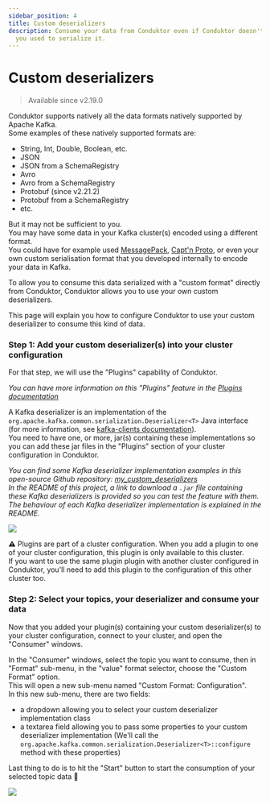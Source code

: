 ```yaml
---
sidebar_position: 4
title: Custom deserializers
description: Consume your data from Conduktor even if Conduktor doesn't support the format
  you used to serialize it.
---
```


# Custom deserializers

> Available since v2.19.0

Conduktor supports natively all the data formats natively supported by Apache Kafka.\
Some examples of these natively supported formats are:

- String, Int, Double, Boolean, etc.
- JSON
- JSON from a SchemaRegistry
- Avro
- Avro from a SchemaRegistry
- Protobuf (since v2.21.2)
- Protobuf from a SchemaRegistry
- etc.

But it may not be sufficient to you.\
You may have some data in your Kafka cluster(s) encoded using a different format.\
You could have for example used [MessagePack](https://msgpack.org/index.html), [Capt'n Proto](https://capnproto.org), or even your own custom serialisation format that you developed internally to encode your data in Kafka.

To allow you to consume this data serialized with a "custom format" directly from Conduktor, Conduktor allows you to use your own custom deserializers.

This page will explain you how to configure Conduktor to use your custom deserializer to consume this kind of data.

### Step 1: Add your custom deserializer(s) into your cluster configuration

For that step, we will use the "Plugins" capability of Conduktor.

_You can have more information on this "Plugins" feature in the_ [_Plugins documentation_](/desktop/kafka-cluster-connection/setting-up-a-connection-to-kafka)

A Kafka deserializer is an implementation of the `org.apache.kafka.common.serialization.Deserializer<T>` Java interface (for more information, see [kafka-clients documentation](https://kafka.apache.org/30/javadoc/org/apache/kafka/common/serialization/Deserializer.html)).\
You need to have one, or more, jar(s) containing these implementations so you can add these jar files in the "Plugins" section of your cluster configuration in Conduktor.

_You can find some Kafka deserializer implementation examples in this open-source Github repository:_ [_my_custom_deserializers_](https://github.com/conduktor/my_custom_deserializers)\
_In the README of this project, a link to download a `.jar` file containing these Kafka deserializers is provided so you can test the feature with them._\
_The behaviour of each Kafka deserializer implementation is explained in the README._

![](../../../assets/custom_deserializer/add_custom_deserializer.gif)

⚠️ Plugins are part of a cluster configuration. When you add a plugin to one of your cluster configuration, this plugin is only available to this cluster.\
If you want to use the same plugin plugin with another cluster configured in Conduktor, you'll need to add this plugin to the configuration of this other cluster too.

### Step 2: Select your topics, your deserializer and consume your data

Now that you added your plugin(s) containing your custom deserializer(s) to your cluster configuration, connect to your cluster, and open the "Consumer" windows.

In the "Consumer" windows, select the topic you want to consume, then in "Format" sub-menu, in the "value" format selector, choose the "Custom Format" option.\
This will open a new sub-menu named "Custom Format: Configuration".\
In this new sub-menu, there are two fields:

- a dropdown allowing you to select your custom deserializer implementation class
- a textarea field allowing you to pass some properties to your custom deserializer implementation (We'll call the `org.apache.kafka.common.serialization.Deserializer<T>::configure` method with these properties)

Last thing to do is to hit the "Start" button to start the consumption of your selected topic data 🎉

![](../../../assets/custom_deserializer/use_custom_deserializer.gif)
